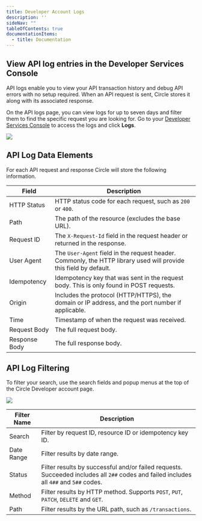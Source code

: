 ---
title: Developer Account Logs
description: ''
sideNav: ""
tableOfContents: true
documentationItems:
  - title: Documentation
---

## View API log entries in the Developer Services Console

API logs enable you to view your API transaction history and debug API errors
with no setup required. When an API request is sent, Circle stores it along with
its associated response.

On the API logs page, you can view logs for up to seven days and filter them to
find the specific request you are looking for. Go to your
[Developer Services Console](https://console.circle.com/) to access the logs and
click **Logs**.

<Frame>
  <img src="/w3s/images/devcon-dal-logs01.png" />
</Frame>

## API Log Data Elements

For each API request and response Circle will store the following information.

| **Field**     | **Description**                                                                                                   |
| ------------- | ----------------------------------------------------------------------------------------------------------------- |
| HTTP Status   | HTTP status code for each request, such as `200` or `400`.                                                        |
| Path          | The path of the resource (excludes the base URL).                                                                 |
| Request ID    | The `X-Request-Id` field in the request header or returned in the response.                                       |
| User Agent    | The `User-Agent` field in the request header. Commonly, the HTTP library used will provide this field by default. |
| Idempotency   | Idempotency key that was sent in the request body. This is only found in POST requests.                           |
| Origin        | Includes the protocol (HTTP/HTTPS), the domain or IP address, and the port number if applicable.                  |
| Time          | Timestamp of when the request was received.                                                                       |
| Request Body  | The full request body.                                                                                            |
| Response Body | The full response body.                                                                                           |

## API Log Filtering

To filter your search, use the search fields and popup menus at the top of the
Circle Developer account page.

<Frame>
  <img src="/w3s/images/3406391-API_Log_Filters.png" />
</Frame>

| **Filter Name** | **Description**                                                                                                                        |
| --------------- | -------------------------------------------------------------------------------------------------------------------------------------- |
| Search          | Filter by request ID, resource ID or idempotency key ID.                                                                               |
| Date Range      | Filter results by date range.                                                                                                          |
| Status          | Filter results by successful and/or failed requests. Succeeded includes all `2##` codes and failed includes all `4##` and `5##` codes. |
| Method          | Filter results by HTTP method. Supports `POST`, `PUT`, `PATCH`, `DELETE` and `GET`.                                                    |
| Path            | Filter results by the URL path, such as `/transactions`.                                                                               |

